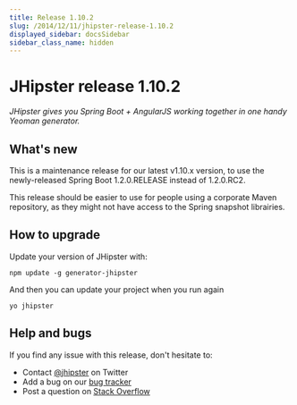 ```yaml
---
title: Release 1.10.2
slug: /2014/12/11/jhipster-release-1.10.2
displayed_sidebar: docsSidebar
sidebar_class_name: hidden
---
```


JHipster release 1.10.2
==================

*JHipster gives you Spring Boot + AngularJS working together in one handy Yeoman generator.*

What's new
----------

This is a maintenance release for our latest v1.10.x version, to use the newly-released Spring Boot 1.2.0.RELEASE instead of 1.2.0.RC2.

This release should be easier to use for people using a corporate Maven repository, as they might not have access to the Spring snapshot librairies.

How to upgrade
------------

Update your version of JHipster with:

```
npm update -g generator-jhipster
```

And then you can update your project when you run again

```
yo jhipster
```

Help and bugs
--------------

If you find any issue with this release, don't hesitate to:

- Contact [@jhipster](https://twitter.com/jhipster) on Twitter
- Add a bug on our [bug tracker](https://github.com/jhipster/generator-jhipster/issues?state=open)
- Post a question on [Stack Overflow](http://stackoverflow.com/tags/jhipster/info)
